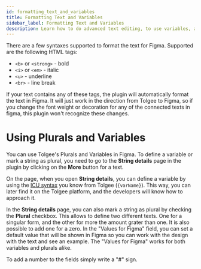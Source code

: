 ```yaml
---
id: formatting_text_and_variables
title: Formatting Text and Variables
sidebar_label: Formatting Text and Variables
description: Learn how to do advanced text editing, to use variables, and to work with plurals
---
```



There are a few syntaxes supported to format the text for Figma. Supported are the following HTML tags:

- `<b>` or `<strong>` - bold
- `<i>` or `<em>` - italic
- `<u>` - underline
- `<br>` - line break

If your text contains any of these tags, the plugin will automatically format the text in Figma. It will just work in the direction from Tolgee to Figma, so if you change the font weight or decoration for any of the connected texts in figma, this plugin won't recognize these changes.

<FigmaScreenshotWrapper
  aria-label="Usage - formatting text"
  src="/img/docs/platform/figma-plugin/usage-formatting.webp"
/>

# Using Plurals and Variables

You can use Tolgee's Plurals and Variables in Figma. To define a variable or mark a string as plural, you need to go to the **String details** page in the plugin by clicking on the **More** button for a text.

<FigmaScreenshotWrapper
  aria-label="Usage - string details"
  src="/img/docs/platform/figma-plugin/usage-string-details.webp"
/>

On the page, when you open **String details**, you can define a variable by using the [ICU syntax](https://docs.tolgee.io/platform/translation_process/tolgee_universal_icu_placeholders) you know from Tolgee (`{varName}`). This way, you can later find it on the Tolgee platform, and the developers will know how to approach it.

<FigmaScreenshotWrapper
  aria-label="Usage - string details"
  src="/img/docs/platform/figma-plugin/usage-string-details-variable.webp"
/>

In the **String details** page, you can also mark a string as plural by checking the **Plural** checkbox. This allows to define two different texts. One for a singular form, and the other for more the amount grater than one. It is also possible to add one for a zero. In the "Values for Figma" field, you can set a default value that will be shown in Figma so you can work with the design with the text and see an example. The "Values for Figma" works for both variables and plurals alike.

To add a number to the fields simply write a "#" sign.

<FigmaScreenshotWrapper
  aria-label="Usage - string details"
  src="/img/docs/platform/figma-plugin/usage-string-details-plural.webp"
/>
